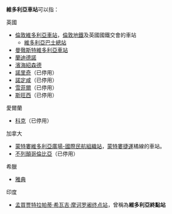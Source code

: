 '''維多利亞車站'''可以指：

;英國
*[[倫敦維多利亞車站|倫敦維多利亞車站]]，[[倫敦地鐵|倫敦地鐵]]及英國國鐵交會的車站
**[[維多利亞巴士總站|維多利亞巴士總站]]
*[[曼徹斯特|曼徹斯特]][[曼徹斯特維多利亞站|維多利亞車站]]
*[[蘭迪德諾|蘭迪德諾]]{{link-en|維多利亞車站 (蘭迪德諾)|Llandudno Victoria tram stop|維多利亞車站}}
*[[濱海紹森德|濱海紹森德]]{{link-en|維多利亞車站 (紹森德)|Southend Victoria railway station|維多利亞車站}}
*[[諾里奇|諾里奇]]{{link-en|維多利亞車站 (諾里奇)|Norwich Victoria railway station|維多利亞車站}}（已停用）
*[[諾定咸|諾定咸]]{{link-en|維多利亞車站 (諾定咸)|Nottingham Victoria railway station|維多利亞車站}}（已停用）
*[[雪菲爾|雪菲爾]]{{link-en|維多利亞車站 (雪菲爾)|Sheffield Victoria railway station|維多利亞車站}}（已停用）
*[[斯旺西|斯旺西]]{{link-en|維多利亞車站 (斯旺西)|Swansea Victoria railway station|維多利亞車站}}（已停用）

;愛爾蘭
*[[科克_(爱尔兰)|科克]]{{link-en|維多利亞車站 (科克)|Victoria railway station (Ireland)|維多利亞車站}}（已停用）

;加拿大
*[[蒙特婁|蒙特婁]][[維多利亞廣場-國際民航組織站|維多利亞廣場-國際民航組織站]]，[[蒙特婁捷運|蒙特婁捷運]]橘線的車站。
*[[維多利亞_(不列顛哥倫比亞)|不列顛哥倫比亞]]{{link-en|維多利亞車站 (不列顛哥倫比亞)|Victoria station (British Columbia)|維多利亞車站}}（已停用）

;希臘
*[[雅典|雅典]]{{link-en|維多利亞車站 (雅典)|Victoria metro station (Athens)|維多利亞車站}}

;印度
*[[孟買|孟買]][[贾特拉帕蒂·希瓦吉·摩诃罗阇终点站|贾特拉帕蒂·希瓦吉·摩诃罗阇终点站]]，曾稱為'''維多利亞終點站'''
{{disambig|Cat=六字车站名消歧义}}